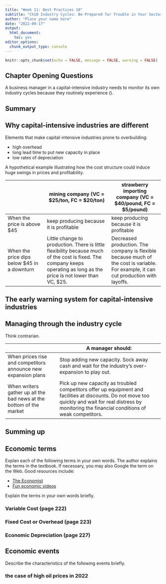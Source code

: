 ```yaml
---
title: "Week 11: Best Practices 10"
subtitle: "Ch10 Industry Cycles: Be Prepared for Trouble in Your Sector of the Economy"
author: "Place your name here"
date: "2022-09-17"
output: 
  html_document: 
    toc: yes
editor_options: 
  chunk_output_type: console
---
```


```r
knitr::opts_chunk$set(echo = FALSE, message = FALSE, warning = FALSE)

```

## Chapter Opening Questions

A business manager in a capital-intensive industry needs to monitor its own industry cycles because they routinely experience ().

## Summary



## Why capital-intensive industries are different


Elements that make capital-intensive industries prone to overbuilding:

-   high overhead 
-   long lead time to put new capacity in place
-   low rates of depreciation 

A hypothetical example illustrating how the cost structure could induce huge swings in prices and profitability.

|                                              | mining company (VC = \$25/ton, FC = \$20/ton)                                                                                                                            | strawberry importing company (VC = \$40/pound, FC = \$5/pound)                                                                       |
|------------------|------------------------------|------------------------|
| When the price is above \$45                 | keep producing because it is profitable                                                                                                                                  | keep producing because it is profitable                                                                                              |
| When the price dips below \$45 in a downturn | Little change to production. There is little flexibility because much of the cost is fixed. The company keeps operating as long as the price is not lower than VC, \$25. | Decreased production. The company is flexible because much of the cost is variable. For example, it can cut production with layoffs. |

## The early warning system for capital-intensive industries


## Managing through the industry cycle

Think contrarian.

|                                                                     | A manager should:                                                                                                                                                                                           |
|------------------------|------------------------------------------------|
| When prices rise and competitors announce new expansion plans       | Stop adding new capacity. Sock away cash and wait for the industry's over-expansion to play out.                                                                                                            |
| When writers gather up all the bad news at the bottom of the market | Pick up new capacity as troubled competitors offer up equipment and facilities at discounts. Do not move too quickly and wait for real distress by monitoring the financial conditions of weak competitors. |


## Summing up


## Economic terms

Explan each of the following terms in your own words. The author explains the terms in the textbook. If necessary, you may also Google the term on the Web. Good resources include:

-   [The Economist](https://www.economist.com/economics-a-to-z?utm_medium=cpc.adword.pd&utm_source=google&utm_campaign=a.22brand_pmax&utm_content=conversion.direct-response.anonymous&gclid=Cj0KCQjwjvaYBhDlARIsAO8PkE2IxWRvG7BsEouDDKf1eZNsf2pkf-LVH0DpiNau-Yoa97rLRqujj_YaAvDCEALw_wcB&gclsrc=aw.ds)
-   [Fun economic videos](https://www.youtube.com/user/mjmfoodie)

Explain the terms in your own words briefly.

### Variable Cost (page 222)

### Fixed Cost or Overhead (page 223)

### Economic Depreciation (page 227)

## Economic events

Describe the characteristics of the following events briefly.

### the case of high oil prices in 2022 


